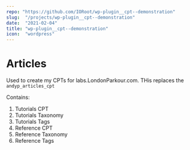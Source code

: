 ```yaml
---
repo: "https://github.com/IORoot/wp-plugin__cpt--demonstration"
slug:  "/projects/wp-plugin__cpt--demonstration"
date:  "2021-02-04"
title: "wp-plugin__cpt--demonstration"
icon:  "wordpress"
---
```

# Articles

Used to create my CPTs for labs.LondonParkour.com. THis replaces the `andyp_articles_cpt`

Contains:

1. Tutorials CPT
1. Tutorials Taxonomy
1. Tutorials Tags
1. Reference CPT
1. Reference Taxonomy
1. Reference Tags